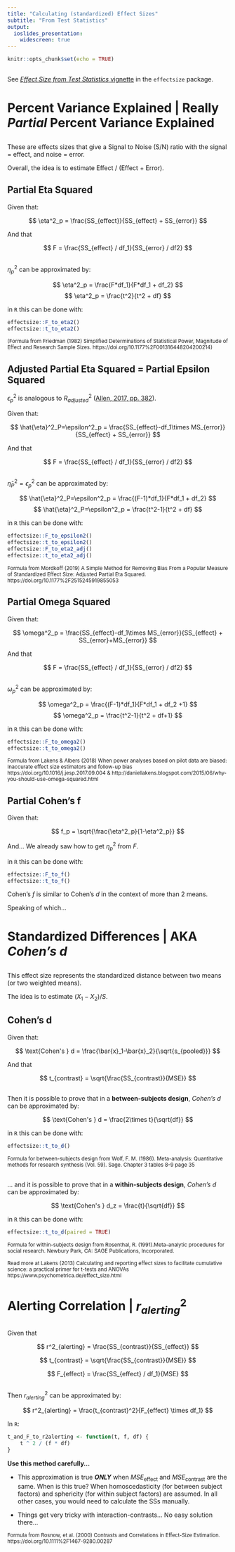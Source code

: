 ```yaml
---
title: "Calculating (standardized) Effect Sizes"
subtitle: "From Test Statistics"
output: 
  ioslides_presentation:
    widescreen: true
---
```


```r
knitr::opts_chunk$set(echo = TRUE)
```

##

See [*Effect Size from Test Statistics* vignette](https://easystats.github.io/effectsize/articles/from_test_statistics.html) in the `effectsize` package.

# Percent Variance Explained | Really *Partial* Percent Variance Explained

##

These are effects sizes that give a Signal to Noise (S/N) ratio with the signal = effect, and noise = error.

Overall, the idea is to estimate Effect / (Effect + Error).

## Partial Eta Squared

Given that:

$$
\eta^2_p = \frac{SS_{effect}}{SS_{effect} + SS_{error}}
$$

And that 

$$
F = \frac{SS_{effect} / df_1}{SS_{error} / df2}
$$

## {.smaller}

$\eta^2_p$ can be approximated by:

$$
\eta^2_p = \frac{F*df_1}{F*df_1 + df_2}
$$
$$
\eta^2_p = \frac{t^2}{t^2 + df}
$$

in `R` this can be done with:

```r
effectsize::F_to_eta2()
effectsize::t_to_eta2()
```

<sub>(Formula from Friedman (1982) Simplified Determinations of Statistical Power, Magnitude of Effect and Research Sample Sizes. https://doi.org/10.1177%2F001316448204200214)</sub>

## Adjusted Partial Eta Squared = Partial Epsilon Squared

$\epsilon^2_p$ is analogous to $R^2_{adjusted}$ ([Allen, 2017, pp. 382](https://doi.org/10.1142/q0019)).

Given that:

$$
\hat{\eta}^2_P=\epsilon^2_p = \frac{SS_{effect}-df_1\times MS_{error}}{SS_{effect} + SS_{error}}
$$

And that 

$$
F = \frac{SS_{effect} / df_1}{SS_{error} / df2}
$$

## {.smaller}

$\hat{\eta}^2_P=\epsilon^2_p$ can be approximated by:

$$
\hat{\eta}^2_P=\epsilon^2_p = \frac{(F-1)*df_1}{F*df_1 + df_2}
$$
$$
\hat{\eta}^2_P=\epsilon^2_p = \frac{t^2-1}{t^2 + df}
$$

in `R` this can be done with:

```r
effectsize::F_to_epsilon2()
effectsize::t_to_epsilon2()
effectsize::F_to_eta2_adj()
effectsize::t_to_eta2_adj()
```

<sub>Formula from Mordkoff (2019) A Simple Method for Removing Bias From a Popular Measure of Standardized Effect Size: Adjusted Partial Eta Squared. https://doi.org/10.1177%2F2515245919855053</sub>

## Partial Omega Squared

Given that:

$$
\omega^2_p = \frac{SS_{effect}-df_1\times MS_{error}}{SS_{effect} + SS_{error}+MS_{error}}
$$

And that 

$$
F = \frac{SS_{effect} / df_1}{SS_{error} / df2}
$$

## {.smaller}

$\omega^2_p$ can be approximated by:

$$
\omega^2_p = \frac{(F-1)*df_1}{F*df_1 + df_2 +1}
$$
$$
\omega^2_p = \frac{t^2-1}{t^2 + df+1}
$$

in `R` this can be done with:

```r
effectsize::F_to_omega2()
effectsize::t_to_omega2()
```

<sub>Formula from Lakens & Albers (2018) When power analyses based on pilot data are biased: Inaccurate effect size estimators and follow-up bias https://doi.org/10.1016/j.jesp.2017.09.004 & http://daniellakens.blogspot.com/2015/06/why-you-should-use-omega-squared.html</sub>


## Partial Cohen's f

Given that:

$$
f_p = \sqrt{\frac{\eta^2_p}{1-\eta^2_p}}
$$

And... We already saw how to get $\eta^2_p$ from $F$.

in `R` this can be done with:

```r
effectsize::F_to_f()
effectsize::t_to_f()
```

Cohen's $f$ is similar to Cohen's $d$ in the context of more than 2 means.

Speaking of which...

# Standardized Differences | AKA *Cohen's d*

##

This effect size represents the standardized distance between two means (or two weighted means).

The idea is to estimate $(X_1 - X_2) / S$.

## Cohen's d

Given that:

$$
\text{Cohen's } d = \frac{\bar{x}_1-\bar{x}_2}{\sqrt{s_{pooled}}}
$$

And that 

$$
t_{contrast} = \sqrt{\frac{SS_{contrast}}{MSE}}
$$

## {.smaller}

Then it is possible to prove that in a **between-subjects design**, *Cohen's d* can be approximated by:

$$
\text{Cohen's } d = \frac{2\times t}{\sqrt{df}}
$$

in `R` this can be done with:

```r
effectsize::t_to_d()
```

<sub>Formula for between-subjects design from Wolf, F. M. (1986). Meta-analysis: Quantitative methods for research synthesis (Vol. 59). Sage. Chapter 3 tables 8-9 page 35</sub>


## {.smaller}

... and it is possible to prove that in a **within-subjects design**, *Cohen's d* can be approximated by:

$$
\text{Cohen's } d_z = \frac{t}{\sqrt{df}}
$$

in `R` this can be done with:

```r
effectsize::t_to_d(paired = TRUE)
```

<sub>Formula for within-subjects design from Rosenthal, R. (1991).Meta-analytic procedures for social research. Newbury Park, CA: SAGE Publications, Incorporated.</sub>  

<sub>Read more at Lakens (2013) Calculating and reporting effect sizes to facilitate cumulative science: a practical primer for t-tests and ANOVAs https://www.psychometrica.de/effect_size.html</sub>

# Alerting Correlation | $r^2_{alerting}$

## 

Given that

$$
r^2_{alerting} = \frac{SS_{contrast}}{SS_{effect}}
$$

$$
t_{contrast} = \sqrt{\frac{SS_{contrast}}{MSE}}
$$

$$
F_{effect} = \frac{SS_{effect} / df_1}{MSE}
$$

## {.smaller}

Then $r^2_{alerting}$ can be approximated by:

$$
r^2_{alerting} = \frac{t_{contrast}^2}{F_{effect} \times df_1}
$$

In `R`:
```r
t_and_F_to_r2alerting <- function(t, f, df) {
    t ^ 2 / (f * df)
}
```

**Use this method carefully...**

- This approximation is true ***ONLY*** when $MSE_{\text{effect}}$ and $MSE_{\text{contrast}}$ are the same. When is this true? When homoscedasticity (for  between subject factors) and sphericity (for within subject factors) are assumed. In all other cases, you would need to calculate the SSs manually.  

- Things get very tricky with interaction-contrasts... No easy solution there...

<sub>Formula from Rosnow, et al. (2000) Contrasts and Correlations in Effect-Size Estimation. https://doi.org/10.1111%2F1467-9280.00287</sub>
